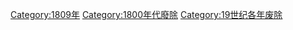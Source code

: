 {{discat|180|9|1799|1810}}
[[Category:1809年|Category:1809年]]
[[Category:1800年代廢除|Category:1800年代廢除]]
[[Category:19世纪各年废除|Category:19世纪各年废除]]